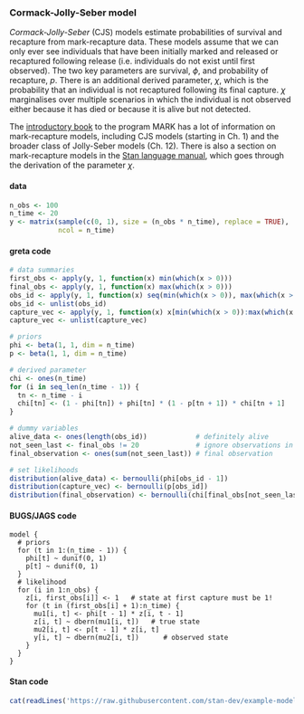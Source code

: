 ### Cormack-Jolly-Seber model

*Cormack-Jolly-Seber* (CJS) models estimate probabilities of survival and recapture from mark-recapture data. These models assume that we can only ever see individuals that have been initially marked and released or recaptured following release (i.e. individuals do not exist until first observed). The two key parameters are survival, $\phi$, and probability of recapture, $p$. There is an additional derived parameter, $\chi$, which is the probability that an individual is not recaptured following its final capture. $\chi$ marginalises over multiple scenarios in which the individual is not observed either because it has died or because it is alive but not detected.

The [introductory book](http://www.phidot.org/software/mark/docs/book/) to the program MARK has a lot of information on mark-recapture models, including CJS models (starting in Ch. 1) and the broader class of Jolly-Seber models (Ch. 12). There is also a section on mark-recapture models in the [Stan language manual](http://mc-stan.org/users/documentation/), which goes through the derivation of the parameter $\chi$.

#### data
<div class="data">
```r
n_obs <- 100
n_time <- 20
y <- matrix(sample(c(0, 1), size = (n_obs * n_time), replace = TRUE),
            ncol = n_time)
```
</div>

#### greta code
```r
# data summaries
first_obs <- apply(y, 1, function(x) min(which(x > 0)))
final_obs <- apply(y, 1, function(x) max(which(x > 0)))
obs_id <- apply(y, 1, function(x) seq(min(which(x > 0)), max(which(x > 0)), by = 1)[-1])
obs_id <- unlist(obs_id)
capture_vec <- apply(y, 1, function(x) x[min(which(x > 0)):max(which(x > 0))][-1])
capture_vec <- unlist(capture_vec)

# priors
phi <- beta(1, 1, dim = n_time)
p <- beta(1, 1, dim = n_time)

# derived parameter
chi <- ones(n_time)
for (i in seq_len(n_time - 1)) {
  tn <- n_time - i
  chi[tn] <- (1 - phi[tn]) + phi[tn] * (1 - p[tn + 1]) * chi[tn + 1]
}

# dummy variables
alive_data <- ones(length(obs_id))            # definitely alive
not_seen_last <- final_obs != 20              # ignore observations in last timestep
final_observation <- ones(sum(not_seen_last)) # final observation

# set likelihoods
distribution(alive_data) <- bernoulli(phi[obs_id - 1])
distribution(capture_vec) <- bernoulli(p[obs_id])
distribution(final_observation) <- bernoulli(chi[final_obs[not_seen_last]])
```

#### BUGS/JAGS code
<div class="bugs">
```
model {
  # priors
  for (t in 1:(n_time - 1)) {
    phi[t] ~ dunif(0, 1)
    p[t] ~ dunif(0, 1)
  }
  # likelihood
  for (i in 1:n_obs) {
    z[i, first_obs[i]] <- 1   # state at first capture must be 1!
    for (t in (first_obs[i] + 1):n_time) {
      mu1[i, t] <- phi[t - 1] * z[i, t - 1] 
      z[i, t] ~ dbern(mu1[i, t])   # true state
      mu2[i, t] <- p[t - 1] * z[i, t]
      y[i, t] ~ dbern(mu2[i, t])      # observed state
    }
  }
}
```
</div>

#### Stan code
<div class="stan">
```r
cat(readLines('https://raw.githubusercontent.com/stan-dev/example-models/master/misc/ecology/mark-recapture/cjs-K.stan'), sep = '\n')
```
</div>
